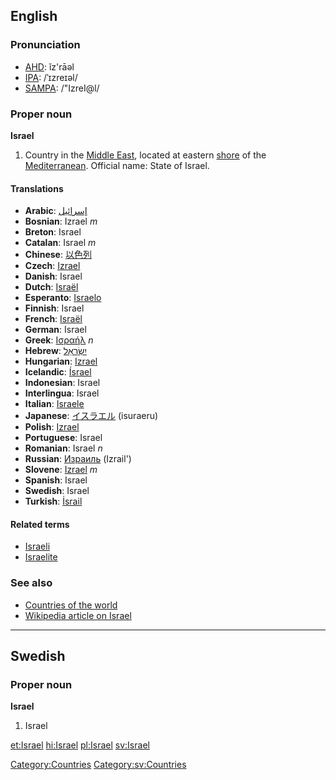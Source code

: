 ==English==
===Pronunciation===
*[[w:AHD|AHD]]: ĭz'rāəl
*[[w:IPA|IPA]]: /ˈɪzreɪəl/
*[[w:SAMPA|SAMPA]]: /"IzreI@l/

===Proper noun===
'''Israel'''

# Country in the [[Middle East]], located at eastern [[shore]] of the [[Mediterranean]]. Official name: State of Israel.

====Translations====
*'''Arabic''': [[إسرائيل]]
*'''Bosnian''': Izrael ''m''
*'''Breton''': Israel
*'''Catalan''': Israel ''m''
*'''Chinese''': [[以色列]]
*'''Czech''': [[Izrael]]
*'''Danish''': Israel
*'''Dutch''': [[Israël]]
*'''Esperanto''': [[Israelo]]
*'''Finnish''': Israel
*'''French''': [[Israël]]
*'''German''': Israel
*'''Greek''': [[Ισραήλ]] ''n''
*'''Hebrew''': [[ישראל|יִשְׂרָאֵל]]
*'''Hungarian''': [[Izrael]]
*'''Icelandic''': [[Ísrael]]
*'''Indonesian''': Israel
*'''Interlingua''': Israel
*'''Italian''': [[Israele]]
*'''Japanese''': [[イスラエル]] (isuraeru)
*'''Polish''': [[Izrael]]
*'''Portuguese''': Israel
*'''Romanian''': Israel ''n''
*'''Russian''': [[Израиль]] (Izrail')
*'''Slovene''': [[Izrael]] ''m''
*'''Spanish''': Israel
*'''Swedish''': Israel
*'''Turkish''': [[İsrail]]
====Related terms====
*[[Israeli]]
*[[Israelite]]
===See also===
*[[Countries of the world]]
*[[w:Israel|Wikipedia article on Israel]]

----
==Swedish==
===Proper noun===
'''Israel'''
#Israel

[[Category:Countries]]
[[Category:sv:Countries]]

[[et:Israel]]
[[hi:Israel]]
[[pl:Israel]]
[[sv:Israel]]